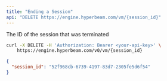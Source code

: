 ```yaml
---
title: "Ending a Session"
api: "DELETE https://engine.hyperbeam.com/vm/{session_id}"
---
```


<Param path="session_id" type="string">

The ID of the session that was terminated

</Param>

<RequestExample>

```bash cURL
curl -X DELETE -H 'Authorization: Bearer <your-api-key>' \
    https://engine.hyperbeam.com/v0/vm/{session_id}
```

</RequestExample>

<ResponseExample>

```json Response Example
{
  "session_id": "52f968cb-6739-4197-83d7-2305fe5d6f54"
}
```

</ResponseExample>
